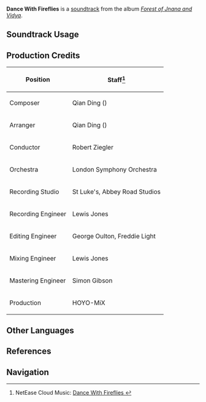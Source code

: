 {{Soundtrack Infobox
|image          = Forest of Jnana and Vidya.png
|album          = Forest of Jnana and Vidya
|disc           = 2
|number         = 63
|featured       =
|featured2      =
|featured3      =
|featured_disc  =
|featured_disc2 =
|featured_disc3 =
|youtube_id     = 0R8501iSCKU
|spotify_id     = 4UvdzjZ3ax5ookZtVvPyCZ
|previous       = A Luminous Path
|next           = Silky Crooning
}}
'''Dance With Fireflies''' is a [[soundtrack]] from the album ''[[Forest of Jnana and Vidya]]''.

==Soundtrack Usage==
{{Soundtrack Usage
|quest    = The Continuation of the Sabzeruz Festival;;The Empty Illusions of the Sabzeruz Festival;;The End of the Sabzeruz Festival
|location = Mawtiyima Forest
|domain   = Dream of Falling (Domain)
}}

==Production Credits==
{| class="wikitable"
! Position
! Staff<ref>NetEase Cloud Music: [https://music.163.com/song?id=1992344591 Dance With Fireflies {{zh|流萤明灭}}]</ref>
|-
! Composer
| Qian Ding ({{zh|丁谦}})
|-
! Arranger
| Qian Ding ({{zh|丁谦}})
|-
! Conductor
| Robert Ziegler
|-
! Orchestra
| London Symphony Orchestra
|-
! Recording Studio
| St Luke's, Abbey Road Studios
|-
! Recording Engineer
| Lewis Jones
|-
! Editing Engineer
| George Oulton, Freddie Light
|-
! Mixing Engineer
| Lewis Jones
|-
! Mastering Engineer
| Simon Gibson
|-
! Production
| HOYO-MiX
|}
<!--
==Gallery==
<gallery>
</gallery>

==Trivia==
-->
==Other Languages==
{{Other Languages
|en      = Dance With Fireflies
|zhs     = 流萤明灭
|zhs_rm  = Liúyíng Míngmiè
|zht     = 流螢明滅
|zht_rm  = Liúyíng Míngmiè
|zh_tl   = Fireflies Flicker
|ja      = 蛍ちらり
|ja_rm   = Hotaru Chirari
|ja_tl   = Flickering of Fireflies
}}

==References==
{{Reflist}}

==Navigation==
{{Soundtrack Navbox|Forest of Jnana and Vidya}}